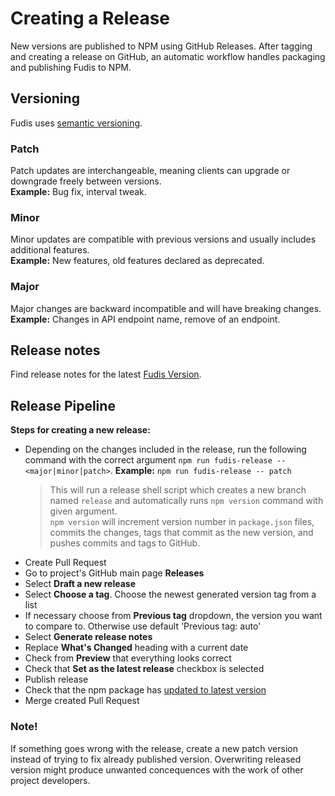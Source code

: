 
<Meta title="Documentation/Development/Creating a Release" />

# Creating a Release
New versions are published to NPM using GitHub Releases. After tagging and creating a release on GitHub, an automatic workflow handles packaging and publishing Fudis to NPM.

## Versioning
Fudis uses [semantic versioning](https://semver.org/).

### Patch
Patch updates are interchangeable, meaning clients can upgrade or downgrade freely between versions.\
**Example:** Bug fix, interval tweak.

### Minor
Minor updates are compatible with previous versions and usually includes additional features.\
**Example:** New features, old features declared as deprecated.

### Major
Major changes are backward incompatible and will have breaking changes.\
**Example:** Changes in API endpoint name, remove of an endpoint.

## Release notes
Find release notes for the latest [Fudis Version](https://github.com/funidata/fudis/releases).

## Release Pipeline
**Steps for creating a new release:**
- Depending on the changes included in the release, run the following command with the correct argument `npm run fudis-release -- <major|minor|patch>`. **Example:** `npm run fudis-release -- patch`
	> This will run a release shell script which creates a new branch named `release` and automatically runs `npm version` command with given argument.\
	> `npm version` will increment version number in `package.json` files, commits the changes, tags that commit as the new version, and pushes commits and tags to GitHub.
- Create Pull Request 
- Go to project's GitHub main page **Releases**
- Select **Draft a new release**
- Select **Choose a tag**. Choose the newest generated version tag from a list
- If necessary choose from **Previous tag** dropdown, the version you want to compare to. Otherwise use default 'Previous tag: auto'
- Select **Generate release notes**
- Replace **What's Changed** heading with a current date
- Check from **Preview** that everything looks correct
- Check that **Set as the latest release** checkbox is selected
- Publish release
- Check that the npm package has [updated to latest version](https://www.npmjs.com/package/@funidata/ngx-fudis)
- Merge created Pull Request

### Note!
If something goes wrong with the release, create a new patch version instead of trying to fix already published version. Overwriting released version might produce unwanted concequences with the work of other project developers.
